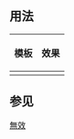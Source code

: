 {{Documentation subpage}}
<!-- Categories and interwikis go at the bottom of this page. -->
== 用法 ==
{| class="wikitable"
! 模板 !! 效果
|-
|{{tlx|Invalid}} || {{Invalid}}
|}

== 参见 ==
{{Template:Done/See_also}}

<includeonly>
<!-- ADD CATEGORIES BELOW THIS LINE -->
[[Category:訊息圖示模板|無效]]

</includeonly>